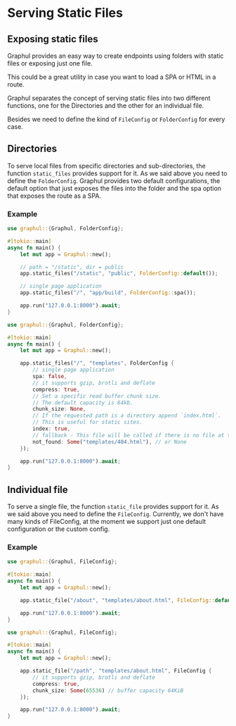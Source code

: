# Serving Static Files 

## Exposing static files

Graphul provides an easy way to create endpoints using folders with static files or exposing just one file. 

This could be a great utility in case you want to load a SPA or HTML in a route.

Graphul separates the concept of serving static files into two different functions, one for the Directories and the other for an individual file.

Besides we need to define the kind of `FileConfig` or `FolderConfig` for every case.

## Directories

To serve local files from specific directories and sub-directories, the function `static_files` provides support for it. 
As we said above you need to define the `FolderConfig`.
Graphul provides two default configurations, the default option that just exposes the files into the folder and the spa option that exposes the route as a SPA.

### Example



<Tabs>
  <TabItem value="using-prefix-configs" label="Using prefix configs" default>

```rust 
use graphul::{Graphul, FolderConfig};

#[tokio::main]
async fn main() {
    let mut app = Graphul::new();

    // path = "/static", dir = public
    app.static_files("/static", "public", FolderConfig::default());

    // single page application
    app.static_files("/", "app/build", FolderConfig::spa());

    app.run("127.0.0.1:8000").await;
}
```

  </TabItem>
  <TabItem value="using-custom-configs" label="Using custom configs" default>

```rust 
use graphul::{Graphul, FolderConfig};

#[tokio::main]
async fn main() {
    let mut app = Graphul::new();

    app.static_files("/", "templates", FolderConfig {
        // single page application
        spa: false,
        // it supports gzip, brotli and deflate
        compress: true,
        // Set a specific read buffer chunk size.
        // The default capacity is 64kb.
        chunk_size: None,
        // If the requested path is a directory append `index.html`.
        // This is useful for static sites.
        index: true,
        // fallback - This file will be called if there is no file at the path of the request.
        not_found: Some("templates/404.html"), // or None
    });

    app.run("127.0.0.1:8000").await;
}
```

  </TabItem>
</Tabs>


## Individual file

To serve a single file, the function `static_file` provides support for it.
As we said above you need to define the `FileConfig`.
Currently, we don't have many kinds of FileConfig, at the moment we support just one default configuration or the custom config.

### Example

<Tabs>
  <TabItem value="using-prefix-configs" label="Using prefix configs" default>

```rust 
use graphul::{Graphul, FileConfig};

#[tokio::main]
async fn main() {
    let mut app = Graphul::new();

    app.static_file("/about", "templates/about.html", FileConfig::default());

    app.run("127.0.0.1:8000").await;
}
```

  </TabItem>
  <TabItem value="using-custom-configs" label="Using custom configs" default>

```rust 
use graphul::{Graphul, FileConfig};

#[tokio::main]
async fn main() {
    let mut app = Graphul::new();

    app.static_file("/path", "templates/about.html", FileConfig {
        // it supports gzip, brotli and deflate
        compress: true,
        chunk_size: Some(65536) // buffer capacity 64KiB
    });

    app.run("127.0.0.1:8000").await;
}
```

  </TabItem>
</Tabs>